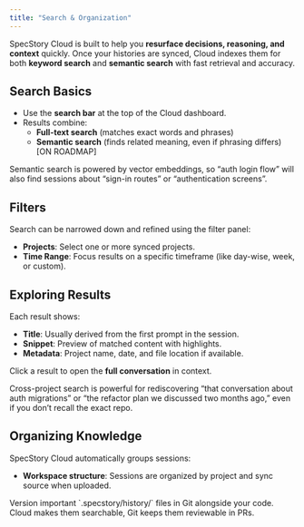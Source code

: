 ```yaml
---
title: "Search & Organization"
---
```


SpecStory Cloud is built to help you **resurface decisions, reasoning, and context** quickly.
Once your histories are synced, Cloud indexes them for both **keyword search** and **semantic search** with fast retrieval and accuracy.

## Search Basics

- Use the **search bar** at the top of the Cloud dashboard.
- Results combine:
  - **Full-text search** (matches exact words and phrases)
  - **Semantic search** (finds related meaning, even if phrasing differs) [ON ROADMAP]

<Info>
Semantic search is powered by vector embeddings, so “auth login flow” will also find sessions about “sign-in routes” or “authentication screens”.
</Info>

## Filters

Search can be narrowed down and refined using the filter panel:

- **Projects**: Select one or more synced projects.
- **Time Range**: Focus results on a specific timeframe (like day-wise, week, or custom).

## Exploring Results

Each result shows:

- **Title**: Usually derived from the first prompt in the session.
- **Snippet**: Preview of matched content with highlights.
- **Metadata**: Project name, date, and file location if available.

Click a result to open the **full conversation** in context.

<Tip>
Cross-project search is powerful for rediscovering “that conversation about auth migrations” or “the refactor plan we discussed two months ago,” even if you don’t recall the exact repo.
</Tip>

## Organizing Knowledge

SpecStory Cloud automatically groups sessions:
- **Workspace structure**: Sessions are organized by project and sync source when uploaded.

<Tip>
Version important `.specstory/history/` files in Git alongside your code. Cloud makes them searchable, Git keeps them reviewable in PRs.
</Tip>

